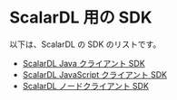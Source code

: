 # ScalarDL 用の SDK

以下は、ScalarDL の SDK のリストです。

- [ScalarDL Java クライアント SDK](scalardl-java-client-sdk/README.mdx)
- [ScalarDL JavaScript クライアント SDK](scalardl-javascript-sdk-base/README.mdx)
- [ScalarDL ノードクライアント SDK](scalardl-node-client-sdk/README.mdx)

